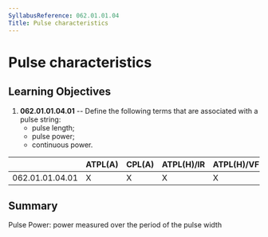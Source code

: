 ```yaml
---
SyllabusReference: 062.01.01.04
Title: Pulse characteristics
---
```


# Pulse characteristics

## Learning Objectives

1.  **062.01.01.04.01** -- Define the following terms that are associated with a
    pulse string:
    - pulse length;
    - pulse power;
    - continuous power.

|                 | ATPL(A) | CPL(A) | ATPL(H)/IR | ATPL(H)/VFR | CPL(H) | IR  | CBIR(A) |
| --------------- | ------- | ------ | ---------- | ----------- | ------ | --- | ------- |
| 062.01.01.04.01 | X       | X      | X          | X           | X      | X   |         |

## Summary

Pulse Power: power measured over the period of the pulse width
